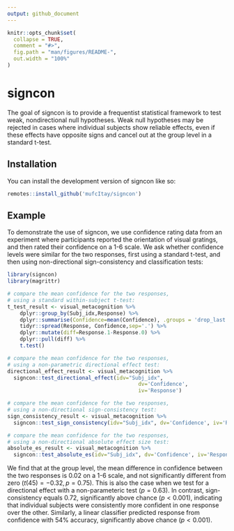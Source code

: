 ```yaml
---
output: github_document
---
```


<!-- README.md is generated from README.Rmd. Please edit that file -->

```r
knitr::opts_chunk$set(
  collapse = TRUE,
  comment = "#>",
  fig.path = "man/figures/README-",
  out.width = "100%"
)
```

# signcon

<!-- badges: start -->
<!-- badges: end -->

The goal of signcon is to provide a frequentist statistical framework to test weak, nondirectional null hypotheses. Weak null hypotheses may be rejected in cases where individual subjects show reliable effects, even if these effects have opposite signs and cancel out at the group level in a standard t-test. 

## Installation

You can install the development version of signcon like so:

``` r
remotes::install_github('mufcItay/signcon')
```

## Example

To demonstrate the use of signcon, we use confidence rating data from an experiment where participants reported the orientation of visual gratings, and then rated their confidence on a 1-6 scale. We ask whether confidence levels were similar for the two responses, first using a standard t-test, and then using non-directional sign-consistency and classification tests:

```r
library(signcon)
library(magrittr)

# compare the mean confidence for the two responses, 
# using a standard within-subject t-test:
t_test_result <- visual_metacognition %>%
    dplyr::group_by(Subj_idx,Response) %>%
    dplyr::summarise(Confidence=mean(Confidence), .groups = 'drop_last') %>%
    tidyr::spread(Response, Confidence,sep='.') %>%
    dplyr::mutate(diff=Response.1-Response.0) %>%
    dplyr::pull(diff) %>%
    t.test()

# compare the mean confidence for the two responses, 
# using a non-parametric directional effect test: 
directional_effect_result <- visual_metacognition %>% 
  signcon::test_directional_effect(idv="Subj_idx", 
                                          dv='Confidence', 
                                          iv='Response')

# compare the mean confidence for the two responses, 
# using a non-directional sign-consistency test:
sign_consistency_result <- visual_metacognition %>% 
  signcon::test_sign_consistency(idv="Subj_idx", dv='Confidence', iv='Response')

# compare the mean confidence for the two responses, 
# using a non-directional absolute effect size test:
absolute_es_result <- visual_metacognition %>% 
  signcon::test_absolute_es(idv="Subj_idx", dv='Confidence', iv='Response')

```

We find that at the group level, the mean difference in confidence between the two responses is 0.02 on a 1-6 scale, and not significantly different from zero ($t(45)=-0.32, p=0.75$). This is also the case when we test for a directional effect with a non-parameteric test ($p=0.63$). In contrast, sign-consistency equals 0.72, significantly above chance ($p<0.001$), indicating that individual subjects were consistently more confident in one response over the other. Similarly, a linear classifier predicted response from confidence with 54% accuracy, significantly above chance ($p<0.001$).


